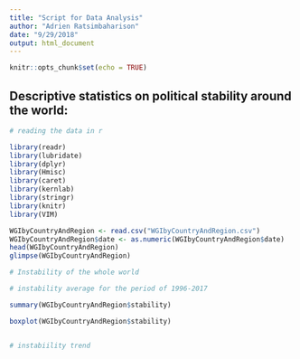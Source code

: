 ```yaml
---
title: "Script for Data Analysis"
author: "Adrien Ratsimbaharison"
date: "9/29/2018"
output: html_document
---
```


```r
knitr::opts_chunk$set(echo = TRUE)
```

## Descriptive statistics on political stability around the world:

```r
# reading the data in r

library(readr)
library(lubridate)
library(dplyr)
library(Hmisc)
library(caret)
library(kernlab)
library(stringr)
library(knitr)
library(VIM)

WGIbyCountryAndRegion <- read.csv("WGIbyCountryAndRegion.csv")
WGIbyCountryAndRegion$date <- as.numeric(WGIbyCountryAndRegion$date)
head(WGIbyCountryAndRegion)
glimpse(WGIbyCountryAndRegion)

# Instability of the whole world

# instability average for the period of 1996-2017

summary(WGIbyCountryAndRegion$stability)

boxplot(WGIbyCountryAndRegion$stability)


# instabiility trend



```

